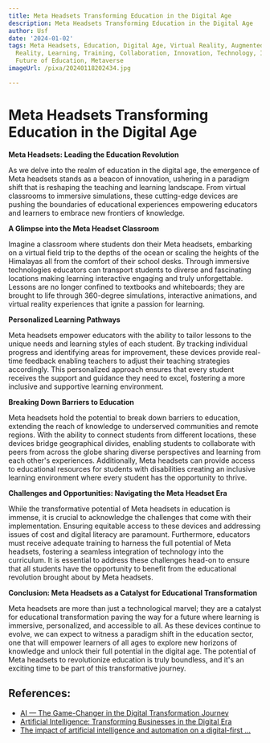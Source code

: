 ```yaml
---
title: Meta Headsets Transforming Education in the Digital Age
description: Meta Headsets Transforming Education in the Digital Age
author: Usf
date: '2024-01-02'
tags: Meta Headsets, Education, Digital Age, Virtual Reality, Augmented Reality, Mixed
  Reality, Learning, Training, Collaboration, Innovation, Technology, Immersive Learning,
  Future of Education, Metaverse
imageUrl: /pixa/20240118202434.jpg

---
```

# Meta Headsets Transforming Education in the Digital Age

**Meta Headsets: Leading the Education Revolution**

As we delve into the realm  of education in the digital age, the emergence  of Meta headsets stands as a beacon of innovation, ushering in  a paradigm shift that is reshaping the  teaching and  learning landscape. From virtual classrooms  to immersive  simulations, these cutting-edge devices are pushing the  boundaries of educational experiences empowering educators and learners to embrace  new  frontiers of knowledge.

**A Glimpse into the Meta Headset Classroom**

Imagine  a classroom where students don their Meta  headsets, embarking on a  virtual field trip  to the depths of  the ocean or scaling the heights of the Himalayas all from the comfort of their school desks. Through immersive technologies educators can  transport students to diverse and fascinating  locations making learning interactive engaging and truly unforgettable. Lessons are no longer confined  to textbooks and whiteboards; they are  brought to  life  through  360-degree simulations, interactive  animations, and virtual reality experiences that ignite a  passion for learning.

**Personalized Learning Pathways**

Meta headsets empower educators with  the ability to  tailor lessons to the unique needs and learning styles of each student.  By tracking individual progress and identifying areas for improvement, these  devices provide real-time feedback enabling  teachers to adjust their teaching strategies accordingly.  This personalized approach ensures that every student receives the support and guidance they need to excel, fostering a more inclusive and supportive learning environment.

**Breaking Down Barriers to Education**

Meta headsets hold the potential to break down  barriers to education, extending the reach of knowledge to underserved communities and remote regions. With the ability  to connect students from different locations, these devices bridge geographical divides, enabling  students to collaborate with peers from across the globe sharing diverse  perspectives and learning from each other's experiences. Additionally, Meta  headsets can provide access to educational resources  for students with disabilities creating an inclusive learning environment  where every student has the opportunity to thrive.

**Challenges  and Opportunities: Navigating  the Meta Headset Era**

While the transformative potential of Meta headsets in education  is immense, it is crucial to acknowledge the challenges that come with their implementation.  Ensuring equitable access to these devices and addressing issues of cost and digital literacy are paramount. Furthermore, educators must receive adequate training to harness the full potential of Meta headsets,  fostering a seamless integration  of technology  into the curriculum. It is essential to address these challenges head-on to ensure that all  students have the opportunity  to benefit from the educational revolution brought about by Meta headsets.

**Conclusion: Meta Headsets as a Catalyst for Educational Transformation**

Meta headsets are more than just a technological marvel; they are  a catalyst for educational transformation paving the way for a future where learning is immersive, personalized, and accessible to all. As these devices continue to evolve, we can expect to witness a paradigm  shift in the education sector, one that will empower learners of all ages to explore new horizons of knowledge  and unlock their full potential in the digital age. The  potential of Meta headsets to revolutionize education is truly boundless, and it's an exciting time to be  part of this transformative journey.

## References:
- [AI — The Game-Changer in the Digital Transformation Journey](https://medium.com/@mdimmick/ai-the-game-changer-in-the-digital-transformation-journey-acc288dcad9d)
- [Artificial Intelligence: Transforming Businesses in the Digital Era](https://www.linkedin.com/pulse/artificial-intelligence-transforming-businesses-digital-era?trk=public_post)
- [The impact of artificial intelligence and automation on a digital-first ...](https://federalnewsnetwork.com/commentary/2023/12/navigating-the-era-of-innovation-how-artificial-intelligence-and-automation-are-driving-a-digital-first-government/)
